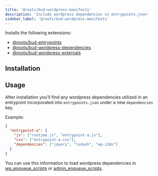 ```yaml
---
title: '@roots/bud-wordpress-manifests'
description: 'Include wordpress dependencies in entrypoints.json'
sidebar_label: '@roots/bud-wordpress-manifests'
---
```



Installs the following extensions:

- [@roots/bud-entrypoints](bud-entrypoints.mdx)
- [@roots/bud-wordpress-dependencies](https://github.com/roots/bud/tree/main/sources/@roots/bud-wordpress-dependencies)
- [@roots/bud-wordpress-externals](https://github.com/roots/bud/tree/main/sources/@roots/bud-wordpress-externals)

## Installation

<Install packages="@roots/bud-wordpress-manifests" />

## Usage

After installation you'll find any wordpress dependencies utilized in an entrypoint incorporated into `entrypoints.json` under a new `dependencies` key.

Example:

```json title="entrypoints.json"
{
  "entrypoint-a": {
    "js": ["runtime.js", "entrypoint-a.js"],
    "css": ["entrypoint-a.css"],
    "dependencies": ["jquery", "lodash", "wp-i18n"]
  }
}
```

You can use this information to load wordpress dependencies in [wp_enqueue_scripts](https://developer.wordpress.org/reference/hooks/wp_enqueue_scripts/) or [admin_enqueue_scripts](https://developer.wordpress.org/reference/hooks/admin_enqueue_scripts/).
